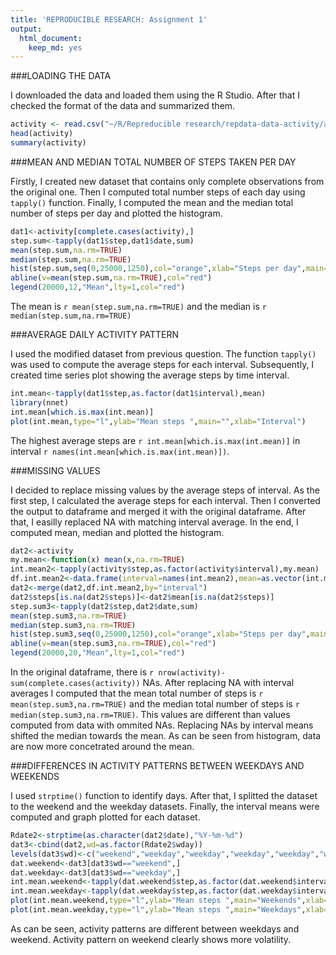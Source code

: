 ```yaml
---
title: 'REPRODUCIBLE RESEARCH: Assignment 1'
output:
  html_document:
    keep_md: yes
---
```

###LOADING THE DATA

I downloaded the data and loaded them using the R Studio. After that I checked the format of the data and summarized them. 
```r
activity <- read.csv("~/R/Repreducible research/repdata-data-activity/activity.csv")
head(activity)
summary(activity)
```


###MEAN AND MEDIAN TOTAL NUMBER OF STEPS TAKEN PER DAY

Firstly, I created new dataset that contains only complete observations from the original one. Then I computed total number steps of each day using `tapply()` function. Finally, I computed the mean and the median total number of steps per day and plotted the histogram.
```r
dat1<-activity[complete.cases(activity),]
step.sum<-tapply(dat1$step,dat1$date,sum)
mean(step.sum,na.rm=TRUE)
median(step.sum,na.rm=TRUE)
hist(step.sum,seq(0,25000,1250),col="orange",xlab="Steps per day",main="")
abline(v=mean(step.sum,na.rm=TRUE),col="red")
legend(20000,12,"Mean",lty=1,col="red")
```


The mean is `r mean(step.sum,na.rm=TRUE) ` and the median is `r median(step.sum,na.rm=TRUE)`


###AVERAGE DAILY ACTIVITY PATTERN

I used the modified dataset from previous question. The function `tapply()` was used to compute the  average steps for each interval. Subsequently, I created time series plot showing the average steps by time interval. 
```r
int.mean<-tapply(dat1$step,as.factor(dat1$interval),mean)
library(nnet)
int.mean[which.is.max(int.mean)]
plot(int.mean,type="l",ylab="Mean steps ",main="",xlab="Interval")
```


The highest average steps are `r int.mean[which.is.max(int.mean)]` in interval `r names(int.mean[which.is.max(int.mean)])`.


###MISSING VALUES

I decided to replace missing values by the average steps of interval. As the first step, I calculated the average steps for each interval. Then I converted the output to dataframe and merged it with the original dataframe. After that, I easilly replaced NA with matching interval average. In the end, I computed mean, median and plotted the histogram. 
 
```r
dat2<-activity
my.mean<-function(x) mean(x,na.rm=TRUE)
int.mean2<-tapply(activity$step,as.factor(activity$interval),my.mean)
df.int.mean2<-data.frame(interval=names(int.mean2),mean=as.vector(int.mean2))
dat2<-merge(dat2,df.int.mean2,by="interval")
dat2$steps[is.na(dat2$steps)]<-dat2$mean[is.na(dat2$steps)]
step.sum3<-tapply(dat2$step,dat2$date,sum)
mean(step.sum3,na.rm=TRUE)
median(step.sum3,na.rm=TRUE)
hist(step.sum3,seq(0,25000,1250),col="orange",xlab="Steps per day",main="")
abline(v=mean(step.sum3,na.rm=TRUE),col="red")
legend(20000,20,"Mean",lty=1,col="red")
```


In the original dataframe, there is `r nrow(activity)-sum(complete.cases(activity))` NAs.
After replacing NA with interval averages I computed that the mean total number of steps is `r mean(step.sum3,na.rm=TRUE)` and the median total number of steps is `r median(step.sum3,na.rm=TRUE)`. This values are different than values computed from data with ommited NAs. Replacing NAs by  interval means shifted the median towards the mean. As can be seen from histogram, data are now more concetrated around the mean.  


###DIFFERENCES IN ACTIVITY PATTERNS BETWEEN WEEKDAYS AND WEEKENDS

I used `strptime()` function to identify days. After that, I splitted the dataset to the  weekend and the weekday datasets. Finally, the interval means were computed and graph plotted for each dataset.

```r
Rdate2<-strptime(as.character(dat2$date),"%Y-%m-%d")
dat3<-cbind(dat2,wd=as.factor(Rdate2$wday))
levels(dat3$wd)<-c("weekend","weekday","weekday","weekday","weekday","weekday","weekend")
dat.weekend<-dat3[dat3$wd=="weekend",]
dat.weekday<-dat3[dat3$wd=="weekday",]
int.mean.weekend<-tapply(dat.weekend$step,as.factor(dat.weekend$interval),mean)
int.mean.weekday<-tapply(dat.weekday$step,as.factor(dat.weekday$interval),mean)
plot(int.mean.weekend,type="l",ylab="Mean steps ",main="Weekends",xlab="Interval")
plot(int.mean.weekday,type="l",ylab="Mean steps ",main="Weekdays",xlab="Interval")

```

 
As can be seen, activity  patterns are different between weekdays and weekend. Activity pattern on weekend clearly shows more volatility.
